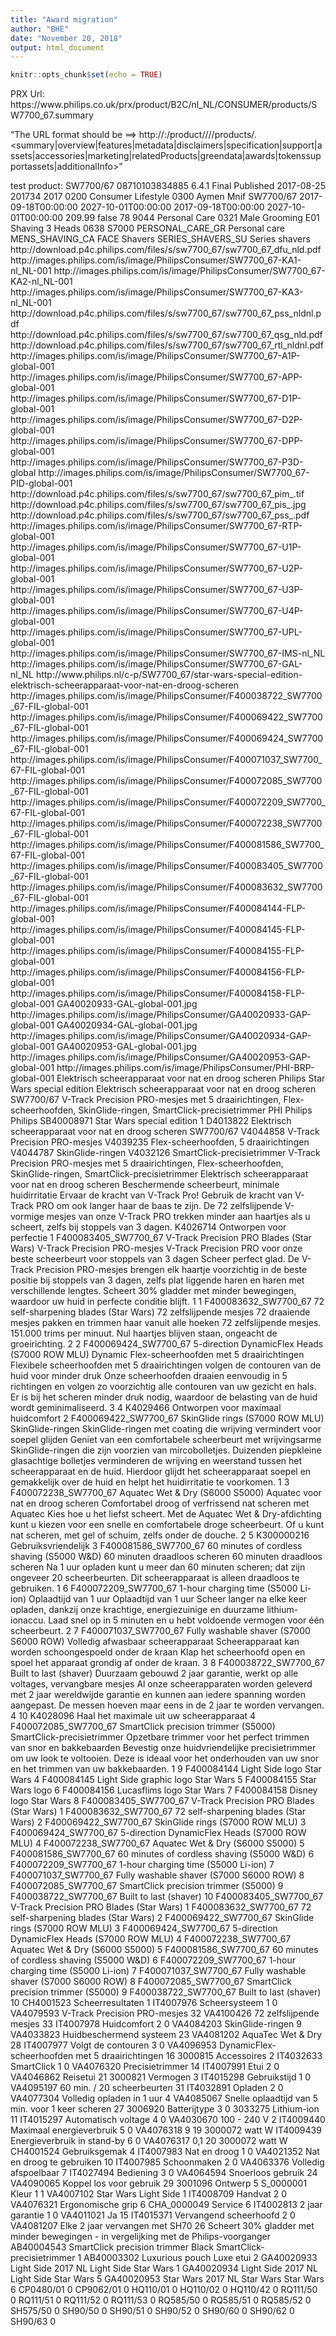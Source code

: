 ```yaml
---
title: "Award migration"
author: "BHE"
date: "November 20, 2018"
output: html_document
---
```


```r
knitr::opts_chunk$set(echo = TRUE)
```

PRX Url: https://www.philips.co.uk/prx/product/B2C/nl_NL/CONSUMER/products/SW7700_67.summary


"The URL format should be ==> http://<SERVER>:<PORT>/product/<SECTOR_CODE>/<LOCALE>/<CATALOG>/products/<CTN>.<summary|overview|features|metadata|disclaimers|specification|support|assets|accessories|marketing|relatedProducts|greendata|awards|tokenssupportassets|additionalInfo>"



test product:
 <Product Country="NL" IsAccessory="false" IsMaster="false" Locale="nl_NL" lastModified="2018-10-20T04:44:09" masterLastModified="2018-06-22T00:25:56">
    <CTN>SW7700/67</CTN>
    <GTIN>08710103834885</GTIN>
    <MarketingVersion>6.4.1</MarketingVersion>
    <MarketingStatus>Final Published</MarketingStatus>
    <CRDate>2017-08-25</CRDate>
    <CRDateYW>201734</CRDateYW>
    <ModelYears>
      <ModelYear>2017</ModelYear>
    </ModelYears>
    <ProductDivision>
      <ProductDivisionCode>0200</ProductDivisionCode>
      <ProductDivisionName>Consumer Lifestyle</ProductDivisionName>
      <FormerPDCode>0300</FormerPDCode>
    </ProductDivision>
    <ProductOwner>Aymen Mnif</ProductOwner>
    <DTN>SW7700/67</DTN>
    <Catalog>
      <StartOfPublication>2017-09-18T00:00:00</StartOfPublication>
      <EndOfPublication>2027-10-01T00:00:00</EndOfPublication>
      <StartOfSales>2017-09-18T00:00:00</StartOfSales>
      <EndOfSales>2027-10-01T00:00:00</EndOfSales>
      <DummyPrice>209.99</DummyPrice>
      <Deleted>false</Deleted>
      <DeleteAfterDate/>
      <ProductRank>78</ProductRank>
    </Catalog>
    <FinancialCategorization>
      <BusinessGroupCode>9044</BusinessGroupCode>
      <BusinessGroupName>Personal Care</BusinessGroupName>
      <BusinessUnitCode>0321</BusinessUnitCode>
      <BusinessUnitName>Male Grooming</BusinessUnitName>
      <MainArticleGroupCode>E01</MainArticleGroupCode>
      <MainArticleGroupName>Shaving 3 Heads</MainArticleGroupName>
      <ArticleGroupCode>0638</ArticleGroupCode>
      <ArticleGroupName>S7000</ArticleGroupName>
    </FinancialCategorization>
    <Categorization type="CONSUMER">
      <GroupCode>PERSONAL_CARE_GR</GroupCode>
      <GroupName>Personal care</GroupName>
      <CategoryCode>MENS_SHAVING_CA</CategoryCode>
      <CategoryName>FACE Shavers</CategoryName>
      <SubcategoryCode>SERIES_SHAVERS_SU</SubcategoryCode>
      <SubcategoryName>Series shavers</SubcategoryName>
    </Categorization>
    <Assets>
      <Asset code="SW7700_67" type="DFU" locale="nl_NL" number="001" description="User manual" extension="pdf" lastModified="2018-03-13">http://download.p4c.philips.com/files/s/sw7700_67/sw7700_67_dfu_nld.pdf</Asset>
      <Asset code="SW7700_67" type="KA1" locale="nl_NL" number="001" description="Key award 1" extension="tif" lastModified="2017-09-01">http://images.philips.com/is/image/PhilipsConsumer/SW7700_67-KA1-nl_NL-001</Asset>
      <Asset code="SW7700_67" type="KA2" locale="nl_NL" number="001" description="Key Award 2 " extension="tif" lastModified="2017-09-01">http://images.philips.com/is/image/PhilipsConsumer/SW7700_67-KA2-nl_NL-001</Asset>
      <Asset code="SW7700_67" type="KA3" locale="nl_NL" number="001" description="Key Award 3" extension="tif" lastModified="2017-09-01">http://images.philips.com/is/image/PhilipsConsumer/SW7700_67-KA3-nl_NL-001</Asset>
      <Asset code="SW7700_67" type="PSS" locale="nl_NL" number="001" description="Leaflet" extension="pdf" lastModified="2017-11-22">http://download.p4c.philips.com/files/s/sw7700_67/sw7700_67_pss_nldnl.pdf</Asset>
      <Asset code="SW7700_67" type="QSG" locale="nl_NL" number="001" description="Quick start guide" extension="pdf" lastModified="2018-01-16">http://download.p4c.philips.com/files/s/sw7700_67/sw7700_67_qsg_nld.pdf</Asset>
      <Asset code="SW7700_67" type="RTL" locale="nl_NL" number="001" description="Retail Trade Leaflet" extension="pdf" lastModified="2018-07-16">http://download.p4c.philips.com/files/s/sw7700_67/sw7700_67_rtl_nldnl.pdf</Asset>
      <Asset code="SW7700_67" type="A1P" locale="global" number="001" description="Alternative product photograph 1 - highres 2196x1795" extension="tif" lastModified="2017-07-27">http://images.philips.com/is/image/PhilipsConsumer/SW7700_67-A1P-global-001</Asset>
      <Asset code="SW7700_67" type="APP" locale="global" number="001" description="Alternative product photograph - highres 2196x1795" extension="tif" lastModified="2017-07-27">http://images.philips.com/is/image/PhilipsConsumer/SW7700_67-APP-global-001</Asset>
      <Asset code="SW7700_67" type="D1P" locale="global" number="001" description="Product detail 1 - highres 2196x1795" extension="tif" lastModified="2017-07-27">http://images.philips.com/is/image/PhilipsConsumer/SW7700_67-D1P-global-001</Asset>
      <Asset code="SW7700_67" type="D2P" locale="global" number="001" description="Product detail 2 - highres 2196x1795" extension="tif" lastModified="2017-07-27">http://images.philips.com/is/image/PhilipsConsumer/SW7700_67-D2P-global-001</Asset>
      <Asset code="SW7700_67" type="DPP" locale="global" number="001" description="Product detail photograph - highres 2196x2196" extension="tif" lastModified="2017-07-27">http://images.philips.com/is/image/PhilipsConsumer/SW7700_67-DPP-global-001</Asset>
      <Asset code="SW7700_67" type="P3D" locale="global" number="001" description="Product 3D" extension="zip" lastModified="2017-09-22">http://images.philips.com/is/image/PhilipsConsumer/SW7700_67-P3D-global</Asset>
      <Asset code="SW7700_67" type="PID" locale="global" number="001" description="Packaging photograph - highres 1447x756" extension="tif" lastModified="2017-07-27">http://images.philips.com/is/image/PhilipsConsumer/SW7700_67-PID-global-001</Asset>
      <Asset code="SW7700_67" type="PIM" locale="global" number="001" description="Packaging photograph - master" extension="tif" lastModified="2017-07-27">http://download.p4c.philips.com/files/s/sw7700_67/sw7700_67_pim_.tif</Asset>
      <Asset code="SW7700_67" type="PIS" locale="global" number="001" description="Packaging photograph - small 90x65" extension="jpg" lastModified="2017-07-27">http://download.p4c.philips.com/files/s/sw7700_67/sw7700_67_pis_.jpg</Asset>
      <Asset code="SW7700_67" type="PSS" locale="global" number="001" description="Leaflet" extension="pdf" lastModified="2018-06-22">http://download.p4c.philips.com/files/s/sw7700_67/sw7700_67_pss_.pdf</Asset>
      <Asset code="SW7700_67" type="RTP" locale="global" number="001" description="Standard product photograph - highres 2196x1795" extension="tif" lastModified="2017-07-28">http://images.philips.com/is/image/PhilipsConsumer/SW7700_67-RTP-global-001</Asset>
      <Asset code="SW7700_67" type="U1P" locale="global" number="001" description="Product In Use 1 - highres 2196x1795" extension="tif" lastModified="2018-04-16">http://images.philips.com/is/image/PhilipsConsumer/SW7700_67-U1P-global-001</Asset>
      <Asset code="SW7700_67" type="U2P" locale="global" number="001" description="Product In Use 2 - highres 2196x1795" extension="tif" lastModified="2018-03-26">http://images.philips.com/is/image/PhilipsConsumer/SW7700_67-U2P-global-001</Asset>
      <Asset code="SW7700_67" type="U3P" locale="global" number="001" description="Product In Use 3 - highres 2196x1795" extension="tif" lastModified="2018-03-19">http://images.philips.com/is/image/PhilipsConsumer/SW7700_67-U3P-global-001</Asset>
      <Asset code="SW7700_67" type="U4P" locale="global" number="001" description="Product In Use 4 - highres 2196x1795" extension="tif" lastModified="2018-04-27">http://images.philips.com/is/image/PhilipsConsumer/SW7700_67-U4P-global-001</Asset>
      <Asset code="SW7700_67" type="UPL" locale="global" number="001" description="Product in use photograph - highres 2196x1795" extension="tif" lastModified="2018-04-04">http://images.philips.com/is/image/PhilipsConsumer/SW7700_67-UPL-global-001</Asset>
      <Asset code="SW7700_67" type="IMS" locale="nl_NL" number="" description="Single product shot" extension="" lastModified="2018-10-20">http://images.philips.com/is/image/PhilipsConsumer/SW7700_67-IMS-nl_NL</Asset>
      <Asset code="SW7700_67" type="GAL" locale="nl_NL" number="" description="Product gallery image set" extension="" lastModified="2018-10-20">http://images.philips.com/is/image/PhilipsConsumer/SW7700_67-GAL-nl_NL</Asset>
      <Asset code="SW7700_67" type="URL" locale="nl_NL" number="" description="Product URL" extension="" lastModified="2018-10-20">http://www.philips.nl/c-p/SW7700_67/star-wars-special-edition-elektrisch-scheerapparaat-voor-nat-en-droog-scheren</Asset>
      <Asset code="F400038722_SW7700_67" type="FIL" locale="global" number="001" description="Feature photograph - highres 2100x1170" extension="tif" lastModified="2017-07-27">http://images.philips.com/is/image/PhilipsConsumer/F400038722_SW7700_67-FIL-global-001</Asset>
      <Asset code="F400069422_SW7700_67" type="FIL" locale="global" number="001" description="Feature photograph - highres 2100x1170" extension="tif" lastModified="2017-07-28">http://images.philips.com/is/image/PhilipsConsumer/F400069422_SW7700_67-FIL-global-001</Asset>
      <Asset code="F400069424_SW7700_67" type="FIL" locale="global" number="001" description="Feature photograph - highres 2100x1170" extension="tif" lastModified="2017-07-28">http://images.philips.com/is/image/PhilipsConsumer/F400069424_SW7700_67-FIL-global-001</Asset>
      <Asset code="F400071037_SW7700_67" type="FIL" locale="global" number="001" description="Feature photograph - highres 2100x1170" extension="tif" lastModified="2017-07-27">http://images.philips.com/is/image/PhilipsConsumer/F400071037_SW7700_67-FIL-global-001</Asset>
      <Asset code="F400072085_SW7700_67" type="FIL" locale="global" number="001" description="Feature photograph - highres 2100x1170" extension="tif" lastModified="2017-07-27">http://images.philips.com/is/image/PhilipsConsumer/F400072085_SW7700_67-FIL-global-001</Asset>
      <Asset code="F400072209_SW7700_67" type="FIL" locale="global" number="001" description="Feature photograph - highres 2100x1170" extension="tif" lastModified="2017-08-03">http://images.philips.com/is/image/PhilipsConsumer/F400072209_SW7700_67-FIL-global-001</Asset>
      <Asset code="F400072238_SW7700_67" type="FIL" locale="global" number="001" description="Feature photograph - highres 2100x1170" extension="tif" lastModified="2017-07-27">http://images.philips.com/is/image/PhilipsConsumer/F400072238_SW7700_67-FIL-global-001</Asset>
      <Asset code="F400081586_SW7700_67" type="FIL" locale="global" number="001" description="Feature photograph - highres 2100x1170" extension="tif" lastModified="2017-07-27">http://images.philips.com/is/image/PhilipsConsumer/F400081586_SW7700_67-FIL-global-001</Asset>
      <Asset code="F400083405_SW7700_67" type="FIL" locale="global" number="001" description="Feature photograph - highres 2100x1170" extension="tif" lastModified="2017-07-27">http://images.philips.com/is/image/PhilipsConsumer/F400083405_SW7700_67-FIL-global-001</Asset>
      <Asset code="F400083632_SW7700_67" type="FIL" locale="global" number="001" description="Feature photograph - highres 2100x1170" extension="tif" lastModified="2017-07-27">http://images.philips.com/is/image/PhilipsConsumer/F400083632_SW7700_67-FIL-global-001</Asset>
      <Asset code="F400084144" type="FLP" locale="global" number="001" description="Feature logo - highres 331x213" extension="tif" lastModified="2017-08-11">http://images.philips.com/is/image/PhilipsConsumer/F400084144-FLP-global-001</Asset>
      <Asset code="F400084145" type="FLP" locale="global" number="001" description="Feature logo - highres 331x213" extension="tif" lastModified="2017-08-11">http://images.philips.com/is/image/PhilipsConsumer/F400084145-FLP-global-001</Asset>
      <Asset code="F400084155" type="FLP" locale="global" number="001" description="Feature logo - highres 331x213" extension="tif" lastModified="2017-08-11">http://images.philips.com/is/image/PhilipsConsumer/F400084155-FLP-global-001</Asset>
      <Asset code="F400084156" type="FLP" locale="global" number="001" description="Feature logo - highres 331x213" extension="tif" lastModified="2017-08-11">http://images.philips.com/is/image/PhilipsConsumer/F400084156-FLP-global-001</Asset>
      <Asset code="F400084158" type="FLP" locale="global" number="001" description="Feature logo - highres 331x213" extension="tif" lastModified="2017-08-11">http://images.philips.com/is/image/PhilipsConsumer/F400084158-FLP-global-001</Asset>
      <Asset code="GA40020933" type="GAL" locale="global" number="001" description="needs to be blocked as code in CCR Global award logo - master" extension="jpg" lastModified="2017-07-18">GA40020933-GAL-global-001.jpg</Asset>
      <Asset code="GA40020933" type="GAP" locale="global" number="001" description="Global award logo - highres 590x590" extension="tif" lastModified="2017-07-18">http://images.philips.com/is/image/PhilipsConsumer/GA40020933-GAP-global-001</Asset>
      <Asset code="GA40020934" type="GAL" locale="global" number="001" description="needs to be blocked as code in CCR Global award logo - master" extension="jpg" lastModified="2017-07-18">GA40020934-GAL-global-001.jpg</Asset>
      <Asset code="GA40020934" type="GAP" locale="global" number="001" description="Global award logo - highres 590x590" extension="tif" lastModified="2017-07-18">http://images.philips.com/is/image/PhilipsConsumer/GA40020934-GAP-global-001</Asset>
      <Asset code="GA40020953" type="GAL" locale="global" number="001" description="needs to be blocked as code in CCR Global award logo - master" extension="jpg" lastModified="2017-07-18">GA40020953-GAL-global-001.jpg</Asset>
      <Asset code="GA40020953" type="GAP" locale="global" number="001" description="Global award logo - highres 590x590" extension="tif" lastModified="2017-07-18">http://images.philips.com/is/image/PhilipsConsumer/GA40020953-GAP-global-001</Asset>
      <Asset code="PHI" type="BRP" locale="global" number="001" description="Brand logo - highres 1476x886" extension="tif" lastModified="2016-02-18">http://images.philips.com/is/image/PhilipsConsumer/PHI-BRP-global-001</Asset>
    </Assets>
    <ProductName>Elektrisch scheerapparaat voor nat en droog scheren</ProductName>
    <FullProductName>Philips Star Wars special edition Elektrisch scheerapparaat voor nat en droog scheren SW7700/67 V-Track Precision PRO-mesjes met 5 draairichtingen, Flex-scheerhoofden, SkinGlide-ringen, SmartClick-precisietrimmer</FullProductName>
    <NamingString>
      <MasterBrand>
        <BrandCode>PHI</BrandCode>
        <BrandName>Philips</BrandName>
      </MasterBrand>
      <BrandString>Philips</BrandString>
      <Family>
        <FamilyCode>SB40008971</FamilyCode>
        <FamilyName>Star Wars special edition</FamilyName>
        <FamilyNameUsed>1</FamilyNameUsed>
      </Family>
      <Descriptor>
        <DescriptorCode>D4013822</DescriptorCode>
        <DescriptorName>Elektrisch scheerapparaat voor nat en droog scheren</DescriptorName>
      </Descriptor>
      <Alphanumeric>SW7700/67</Alphanumeric>
      <VersionElement1>
        <VersionElementCode>V4044858</VersionElementCode>
        <VersionElementName>V-Track Precision PRO-mesjes</VersionElementName>
      </VersionElement1>
      <VersionElement2>
        <VersionElementCode>V4039235</VersionElementCode>
        <VersionElementName>Flex-scheerhoofden, 5 draairichtingen</VersionElementName>
      </VersionElement2>
      <VersionElement3>
        <VersionElementCode>V4044787</VersionElementCode>
        <VersionElementName>SkinGlide-ringen</VersionElementName>
      </VersionElement3>
      <VersionElement4>
        <VersionElementCode>V4032126</VersionElementCode>
        <VersionElementName>SmartClick-precisietrimmer</VersionElementName>
      </VersionElement4>
      <VersionString>V-Track Precision PRO-mesjes met 5 draairichtingen, Flex-scheerhoofden, SkinGlide-ringen, SmartClick-precisietrimmer</VersionString>
      <BrandedFeatureString/>
      <DescriptorBrandedFeatureString>Elektrisch scheerapparaat voor nat en droog scheren</DescriptorBrandedFeatureString>
    </NamingString>
    <WOW>Beschermende scheerbeurt, minimale huidirritatie</WOW>
    <SubWOW>Ervaar de kracht van V-Track Pro!</SubWOW>
    <MarketingTextHeader>Gebruik de kracht van V-Track PRO om ook langer haar de baas te zijn. De 72 zelfslijpende V-vormige mesjes van onze V-Track PRO trekken minder aan haartjes als u scheert, zelfs bij stoppels van 3 dagen.</MarketingTextHeader>
    <KeyBenefitArea>
      <KeyBenefitAreaCode>K4026714</KeyBenefitAreaCode>
      <KeyBenefitAreaName>Ontworpen voor perfectie</KeyBenefitAreaName>
      <KeyBenefitAreaRank>1</KeyBenefitAreaRank>
      <Feature>
        <FeatureCode>F400083405_SW7700_67</FeatureCode>
        <FeatureReferenceName>V-Track Precision PRO Blades (Star Wars)</FeatureReferenceName>
        <FeatureName>V-Track Precision PRO-mesjes</FeatureName>
        <FeatureLongDescription>V-Track Precision PRO voor onze beste scheerbeurt voor stoppels van 3 dagen</FeatureLongDescription>
        <FeatureGlossary>Scheer perfect glad. De V-Track Precision PRO-mesjes brengen elk haartje voorzichtig in de beste positie bij stoppels van 3 dagen, zelfs plat liggende haren en haren met verschillende lengtes. Scheert 30% gladder met minder bewegingen, waardoor uw huid in perfecte conditie blijft.</FeatureGlossary>
        <FeatureRank>1</FeatureRank>
        <FeatureTopRank>1</FeatureTopRank>
      </Feature>
      <Feature>
        <FeatureCode>F400083632_SW7700_67</FeatureCode>
        <FeatureReferenceName>72 self-sharpening blades (Star Wars)</FeatureReferenceName>
        <FeatureName>72 zelfslijpende mesjes</FeatureName>
        <FeatureLongDescription>72 draaiende mesjes pakken en trimmen haar vanuit alle hoeken</FeatureLongDescription>
        <FeatureGlossary>72 zelfslijpende mesjes. 151.000 trims per minuut. Nul haartjes blijven staan, ongeacht de groeirichting.</FeatureGlossary>
        <FeatureRank>2</FeatureRank>
        <FeatureTopRank>2</FeatureTopRank>
      </Feature>
      <Feature>
        <FeatureCode>F400069424_SW7700_67</FeatureCode>
        <FeatureReferenceName>5-direction DynamicFlex Heads (S7000 ROW MLU)</FeatureReferenceName>
        <FeatureName>Dynamic Flex-scheerhoofden met 5 draairichtingen</FeatureName>
        <FeatureLongDescription>Flexibele scheerhoofden met 5 draairichtingen volgen de contouren van de huid voor minder druk</FeatureLongDescription>
        <FeatureGlossary>Onze scheerhoofden draaien eenvoudig in 5 richtingen en volgen zo voorzichtig alle contouren van uw gezicht en hals. Er is bij het scheren minder druk nodig, waardoor de belasting van de huid wordt geminimaliseerd.</FeatureGlossary>
        <FeatureRank>3</FeatureRank>
        <FeatureTopRank>4</FeatureTopRank>
      </Feature>
    </KeyBenefitArea>
    <KeyBenefitArea>
      <KeyBenefitAreaCode>K4029466</KeyBenefitAreaCode>
      <KeyBenefitAreaName>Ontworpen voor maximaal huidcomfort</KeyBenefitAreaName>
      <KeyBenefitAreaRank>2</KeyBenefitAreaRank>
      <Feature>
        <FeatureCode>F400069422_SW7700_67</FeatureCode>
        <FeatureReferenceName>SkinGlide rings (S7000 ROW MLU)</FeatureReferenceName>
        <FeatureName>SkinGlide-ringen</FeatureName>
        <FeatureLongDescription>SkinGlide-ringen met coating die wrijving vermindert voor soepel glijden</FeatureLongDescription>
        <FeatureGlossary>Geniet van een comfortabele scheerbeurt met wrijvingsarme SkinGlide-ringen die zijn voorzien van mircobolletjes. Duizenden piepkleine glasachtige bolletjes verminderen de wrijving en weerstand tussen het scheerapparaat en de huid. Hierdoor glijdt het scheerapparaat soepel en gemakkelijk over de huid en helpt het huidirritatie te voorkomen.</FeatureGlossary>
        <FeatureRank>1</FeatureRank>
        <FeatureTopRank>3</FeatureTopRank>
      </Feature>
      <Feature>
        <FeatureCode>F400072238_SW7700_67</FeatureCode>
        <FeatureReferenceName>Aquatec Wet &amp; Dry (S6000 S5000)</FeatureReferenceName>
        <FeatureName>Aquatec voor nat en droog scheren</FeatureName>
        <FeatureLongDescription>Comfortabel droog of verfrissend nat scheren met Aquatec</FeatureLongDescription>
        <FeatureGlossary>Kies hoe u het liefst scheert. Met de Aquatec Wet &amp; Dry-afdichting kunt u kiezen voor een snelle en comfortabele droge scheerbeurt. Of u kunt nat scheren, met gel of schuim, zelfs onder de douche.</FeatureGlossary>
        <FeatureRank>2</FeatureRank>
        <FeatureTopRank>5</FeatureTopRank>
      </Feature>
    </KeyBenefitArea>
    <KeyBenefitArea>
      <KeyBenefitAreaCode>K300000216</KeyBenefitAreaCode>
      <KeyBenefitAreaName>Gebruiksvriendelijk</KeyBenefitAreaName>
      <KeyBenefitAreaRank>3</KeyBenefitAreaRank>
      <Feature>
        <FeatureCode>F400081586_SW7700_67</FeatureCode>
        <FeatureReferenceName>60 minutes of cordless shaving (S5000 W&amp;D)</FeatureReferenceName>
        <FeatureName>60 minuten draadloos scheren</FeatureName>
        <FeatureLongDescription>60 minuten draadloos scheren</FeatureLongDescription>
        <FeatureGlossary>Na 1 uur opladen kunt u meer dan 60 minuten scheren; dat zijn ongeveer 20 scheerbeurten. Dit scheerapparaat is alleen draadloos te gebruiken.</FeatureGlossary>
        <FeatureRank>1</FeatureRank>
        <FeatureTopRank>6</FeatureTopRank>
      </Feature>
      <Feature>
        <FeatureCode>F400072209_SW7700_67</FeatureCode>
        <FeatureReferenceName>1-hour charging time (S5000 Li-ion)</FeatureReferenceName>
        <FeatureName>Oplaadtijd van 1 uur</FeatureName>
        <FeatureLongDescription>Oplaadtijd van 1 uur</FeatureLongDescription>
        <FeatureGlossary>Scheer langer na elke keer opladen, dankzij onze krachtige, energiezuinige en duurzame lithium-ionaccu. Laad snel op in 5 minuten en u hebt voldoende vermogen voor één scheerbeurt.</FeatureGlossary>
        <FeatureRank>2</FeatureRank>
        <FeatureTopRank>7</FeatureTopRank>
      </Feature>
      <Feature>
        <FeatureCode>F400071037_SW7700_67</FeatureCode>
        <FeatureReferenceName>Fully washable shaver (S7000 S6000 ROW)</FeatureReferenceName>
        <FeatureName>Volledig afwasbaar scheerapparaat</FeatureName>
        <FeatureLongDescription>Scheerapparaat kan worden schoongespoeld onder de kraan</FeatureLongDescription>
        <FeatureGlossary>Klap het scheerhoofd open en spoel het apparaat grondig af onder de kraan.</FeatureGlossary>
        <FeatureRank>3</FeatureRank>
        <FeatureTopRank>8</FeatureTopRank>
      </Feature>
      <Feature>
        <FeatureCode>F400038722_SW7700_67</FeatureCode>
        <FeatureReferenceName>Built to last (shaver)</FeatureReferenceName>
        <FeatureName>Duurzaam gebouwd</FeatureName>
        <FeatureLongDescription>2 jaar garantie, werkt op alle voltages, vervangbare mesjes</FeatureLongDescription>
        <FeatureGlossary>Al onze scheerapparaten worden geleverd met 2 jaar wereldwijde garantie en kunnen aan iedere spanning worden aangepast. De messen hoeven maar eens in de 2 jaar te worden vervangen.</FeatureGlossary>
        <FeatureRank>4</FeatureRank>
        <FeatureTopRank>10</FeatureTopRank>
      </Feature>
    </KeyBenefitArea>
    <KeyBenefitArea>
      <KeyBenefitAreaCode>K4028096</KeyBenefitAreaCode>
      <KeyBenefitAreaName>Haal het maximale uit uw scheerapparaat</KeyBenefitAreaName>
      <KeyBenefitAreaRank>4</KeyBenefitAreaRank>
      <Feature>
        <FeatureCode>F400072085_SW7700_67</FeatureCode>
        <FeatureReferenceName>SmartClick precision trimmer (S5000)</FeatureReferenceName>
        <FeatureName>SmartClick-precisietrimmer</FeatureName>
        <FeatureLongDescription>Opzetbare trimmer voor het perfect trimmen van snor en bakkebaarden</FeatureLongDescription>
        <FeatureGlossary>Bevestig onze huidvriendelijke precisietrimmer om uw look te voltooien. Deze is ideaal voor het onderhouden van uw snor en het trimmen van uw bakkebaarden.</FeatureGlossary>
        <FeatureRank>1</FeatureRank>
        <FeatureTopRank>9</FeatureTopRank>
      </Feature>
    </KeyBenefitArea>
    <FeatureLogo>
      <FeatureCode>F400084144</FeatureCode>
      <FeatureReferenceName>Light Side logo Star Wars</FeatureReferenceName>
      <FeatureLogoRank>4</FeatureLogoRank>
    </FeatureLogo>
    <FeatureLogo>
      <FeatureCode>F400084145</FeatureCode>
      <FeatureReferenceName>Light Side graphic logo Star Wars</FeatureReferenceName>
      <FeatureLogoRank>5</FeatureLogoRank>
    </FeatureLogo>
    <FeatureLogo>
      <FeatureCode>F400084155</FeatureCode>
      <FeatureReferenceName>Star Wars logo</FeatureReferenceName>
      <FeatureLogoRank>6</FeatureLogoRank>
    </FeatureLogo>
    <FeatureLogo>
      <FeatureCode>F400084156</FeatureCode>
      <FeatureReferenceName>Lucasflims logo Star Wars</FeatureReferenceName>
      <FeatureLogoRank>7</FeatureLogoRank>
    </FeatureLogo>
    <FeatureLogo>
      <FeatureCode>F400084158</FeatureCode>
      <FeatureReferenceName>Disney logo Star Wars</FeatureReferenceName>
      <FeatureLogoRank>8</FeatureLogoRank>
    </FeatureLogo>
    <FeatureImage>
      <FeatureCode>F400083405_SW7700_67</FeatureCode>
      <FeatureReferenceName>V-Track Precision PRO Blades (Star Wars)</FeatureReferenceName>
      <FeatureImageRank>1</FeatureImageRank>
    </FeatureImage>
    <FeatureImage>
      <FeatureCode>F400083632_SW7700_67</FeatureCode>
      <FeatureReferenceName>72 self-sharpening blades (Star Wars)</FeatureReferenceName>
      <FeatureImageRank>2</FeatureImageRank>
    </FeatureImage>
    <FeatureImage>
      <FeatureCode>F400069422_SW7700_67</FeatureCode>
      <FeatureReferenceName>SkinGlide rings (S7000 ROW MLU)</FeatureReferenceName>
      <FeatureImageRank>3</FeatureImageRank>
    </FeatureImage>
    <FeatureImage>
      <FeatureCode>F400069424_SW7700_67</FeatureCode>
      <FeatureReferenceName>5-direction DynamicFlex Heads (S7000 ROW MLU)</FeatureReferenceName>
      <FeatureImageRank>4</FeatureImageRank>
    </FeatureImage>
    <FeatureImage>
      <FeatureCode>F400072238_SW7700_67</FeatureCode>
      <FeatureReferenceName>Aquatec Wet &amp; Dry (S6000 S5000)</FeatureReferenceName>
      <FeatureImageRank>5</FeatureImageRank>
    </FeatureImage>
    <FeatureImage>
      <FeatureCode>F400081586_SW7700_67</FeatureCode>
      <FeatureReferenceName>60 minutes of cordless shaving (S5000 W&amp;D)</FeatureReferenceName>
      <FeatureImageRank>6</FeatureImageRank>
    </FeatureImage>
    <FeatureImage>
      <FeatureCode>F400072209_SW7700_67</FeatureCode>
      <FeatureReferenceName>1-hour charging time (S5000 Li-ion)</FeatureReferenceName>
      <FeatureImageRank>7</FeatureImageRank>
    </FeatureImage>
    <FeatureImage>
      <FeatureCode>F400071037_SW7700_67</FeatureCode>
      <FeatureReferenceName>Fully washable shaver (S7000 S6000 ROW)</FeatureReferenceName>
      <FeatureImageRank>8</FeatureImageRank>
    </FeatureImage>
    <FeatureImage>
      <FeatureCode>F400072085_SW7700_67</FeatureCode>
      <FeatureReferenceName>SmartClick precision trimmer (S5000)</FeatureReferenceName>
      <FeatureImageRank>9</FeatureImageRank>
    </FeatureImage>
    <FeatureImage>
      <FeatureCode>F400038722_SW7700_67</FeatureCode>
      <FeatureReferenceName>Built to last (shaver)</FeatureReferenceName>
      <FeatureImageRank>10</FeatureImageRank>
    </FeatureImage>
    <FeatureHighlight>
      <FeatureCode>F400083405_SW7700_67</FeatureCode>
      <FeatureReferenceName>V-Track Precision PRO Blades (Star Wars)</FeatureReferenceName>
      <FeatureHighlightRank>1</FeatureHighlightRank>
    </FeatureHighlight>
    <FeatureHighlight>
      <FeatureCode>F400083632_SW7700_67</FeatureCode>
      <FeatureReferenceName>72 self-sharpening blades (Star Wars)</FeatureReferenceName>
      <FeatureHighlightRank>2</FeatureHighlightRank>
    </FeatureHighlight>
    <FeatureHighlight>
      <FeatureCode>F400069422_SW7700_67</FeatureCode>
      <FeatureReferenceName>SkinGlide rings (S7000 ROW MLU)</FeatureReferenceName>
      <FeatureHighlightRank>3</FeatureHighlightRank>
    </FeatureHighlight>
    <FeatureHighlight>
      <FeatureCode>F400069424_SW7700_67</FeatureCode>
      <FeatureReferenceName>5-direction DynamicFlex Heads (S7000 ROW MLU)</FeatureReferenceName>
      <FeatureHighlightRank>4</FeatureHighlightRank>
    </FeatureHighlight>
    <FeatureHighlight>
      <FeatureCode>F400072238_SW7700_67</FeatureCode>
      <FeatureReferenceName>Aquatec Wet &amp; Dry (S6000 S5000)</FeatureReferenceName>
      <FeatureHighlightRank>5</FeatureHighlightRank>
    </FeatureHighlight>
    <FeatureHighlight>
      <FeatureCode>F400081586_SW7700_67</FeatureCode>
      <FeatureReferenceName>60 minutes of cordless shaving (S5000 W&amp;D)</FeatureReferenceName>
      <FeatureHighlightRank>6</FeatureHighlightRank>
    </FeatureHighlight>
    <FeatureHighlight>
      <FeatureCode>F400072209_SW7700_67</FeatureCode>
      <FeatureReferenceName>1-hour charging time (S5000 Li-ion)</FeatureReferenceName>
      <FeatureHighlightRank>7</FeatureHighlightRank>
    </FeatureHighlight>
    <FeatureHighlight>
      <FeatureCode>F400071037_SW7700_67</FeatureCode>
      <FeatureReferenceName>Fully washable shaver (S7000 S6000 ROW)</FeatureReferenceName>
      <FeatureHighlightRank>8</FeatureHighlightRank>
    </FeatureHighlight>
    <FeatureHighlight>
      <FeatureCode>F400072085_SW7700_67</FeatureCode>
      <FeatureReferenceName>SmartClick precision trimmer (S5000)</FeatureReferenceName>
      <FeatureHighlightRank>9</FeatureHighlightRank>
    </FeatureHighlight>
    <FeatureHighlight>
      <FeatureCode>F400038722_SW7700_67</FeatureCode>
      <FeatureReferenceName>Built to last (shaver)</FeatureReferenceName>
      <FeatureHighlightRank>10</FeatureHighlightRank>
    </FeatureHighlight>
    <CSChapter>
      <CSChapterCode>CH4001523</CSChapterCode>
      <CSChapterName>Scheerresultaten</CSChapterName>
      <CSChapterRank>1</CSChapterRank>
      <CSItem>
        <CSItemCode>IT4007976</CSItemCode>
        <CSItemName>Scheersysteem</CSItemName>
        <CSItemRank>1</CSItemRank>
        <CSItemIsFreeFormat>0</CSItemIsFreeFormat>
        <CSValue>
          <CSValueCode>VA4079593</CSValueCode>
          <CSValueName>V-Track Precision PRO-mesjes</CSValueName>
          <CSValueRank>32</CSValueRank>
        </CSValue>
        <CSValue>
          <CSValueCode>VA4100426</CSValueCode>
          <CSValueName>72 zelfslijpende mesjes</CSValueName>
          <CSValueRank>33</CSValueRank>
        </CSValue>
      </CSItem>
      <CSItem>
        <CSItemCode>IT4007978</CSItemCode>
        <CSItemName>Huidcomfort</CSItemName>
        <CSItemRank>2</CSItemRank>
        <CSItemIsFreeFormat>0</CSItemIsFreeFormat>
        <CSValue>
          <CSValueCode>VA4084203</CSValueCode>
          <CSValueName>SkinGlide-ringen</CSValueName>
          <CSValueRank>9</CSValueRank>
        </CSValue>
        <CSValue>
          <CSValueCode>VA4033823</CSValueCode>
          <CSValueName>Huidbeschermend systeem</CSValueName>
          <CSValueRank>23</CSValueRank>
        </CSValue>
        <CSValue>
          <CSValueCode>VA4081202</CSValueCode>
          <CSValueName>AquaTec Wet &amp; Dry</CSValueName>
          <CSValueRank>28</CSValueRank>
        </CSValue>
      </CSItem>
      <CSItem>
        <CSItemCode>IT4007977</CSItemCode>
        <CSItemName>Volgt de contouren</CSItemName>
        <CSItemRank>3</CSItemRank>
        <CSItemIsFreeFormat>0</CSItemIsFreeFormat>
        <CSValue>
          <CSValueCode>VA4096953</CSValueCode>
          <CSValueName>DynamicFlex-scheerhoofden met 5 draairichtingen</CSValueName>
          <CSValueRank>16</CSValueRank>
        </CSValue>
      </CSItem>
    </CSChapter>
    <CSChapter>
      <CSChapterCode>3000815</CSChapterCode>
      <CSChapterName>Accessoires</CSChapterName>
      <CSChapterRank>2</CSChapterRank>
      <CSItem>
        <CSItemCode>IT4032633</CSItemCode>
        <CSItemName>SmartClick</CSItemName>
        <CSItemRank>1</CSItemRank>
        <CSItemIsFreeFormat>0</CSItemIsFreeFormat>
        <CSValue>
          <CSValueCode>VA4076320</CSValueCode>
          <CSValueName>Precisietrimmer</CSValueName>
          <CSValueRank>14</CSValueRank>
        </CSValue>
      </CSItem>
      <CSItem>
        <CSItemCode>IT4007991</CSItemCode>
        <CSItemName>Etui</CSItemName>
        <CSItemRank>2</CSItemRank>
        <CSItemIsFreeFormat>0</CSItemIsFreeFormat>
        <CSValue>
          <CSValueCode>VA4046862</CSValueCode>
          <CSValueName>Reisetui</CSValueName>
          <CSValueRank>21</CSValueRank>
        </CSValue>
      </CSItem>
    </CSChapter>
    <CSChapter>
      <CSChapterCode>3000821</CSChapterCode>
      <CSChapterName>Vermogen</CSChapterName>
      <CSChapterRank>3</CSChapterRank>
      <CSItem>
        <CSItemCode>IT4015298</CSItemCode>
        <CSItemName>Gebruikstijd</CSItemName>
        <CSItemRank>1</CSItemRank>
        <CSItemIsFreeFormat>0</CSItemIsFreeFormat>
        <CSValue>
          <CSValueCode>VA4095197</CSValueCode>
          <CSValueName>60 min. / 20 scheerbeurten</CSValueName>
          <CSValueRank>31</CSValueRank>
        </CSValue>
      </CSItem>
      <CSItem>
        <CSItemCode>IT4032891</CSItemCode>
        <CSItemName>Opladen</CSItemName>
        <CSItemRank>2</CSItemRank>
        <CSItemIsFreeFormat>0</CSItemIsFreeFormat>
        <CSValue>
          <CSValueCode>VA4077304</CSValueCode>
          <CSValueName>Volledig opladen in 1 uur</CSValueName>
          <CSValueRank>4</CSValueRank>
        </CSValue>
        <CSValue>
          <CSValueCode>VA4085067</CSValueCode>
          <CSValueName>Snelle oplaadtijd van 5 min. voor 1 keer scheren</CSValueName>
          <CSValueRank>27</CSValueRank>
        </CSValue>
      </CSItem>
      <CSItem>
        <CSItemCode>3006920</CSItemCode>
        <CSItemName>Batterijtype</CSItemName>
        <CSItemRank>3</CSItemRank>
        <CSItemIsFreeFormat>0</CSItemIsFreeFormat>
        <CSValue>
          <CSValueCode>3033275</CSValueCode>
          <CSValueName>Lithium-ion</CSValueName>
          <CSValueRank>11</CSValueRank>
        </CSValue>
      </CSItem>
      <CSItem>
        <CSItemCode>IT4015297</CSItemCode>
        <CSItemName>Automatisch voltage</CSItemName>
        <CSItemRank>4</CSItemRank>
        <CSItemIsFreeFormat>0</CSItemIsFreeFormat>
        <CSValue>
          <CSValueCode>VA4030670</CSValueCode>
          <CSValueName>100 - 240 V</CSValueName>
          <CSValueRank>2</CSValueRank>
        </CSValue>
      </CSItem>
      <CSItem>
        <CSItemCode>IT4009440</CSItemCode>
        <CSItemName>Maximaal energieverbruik</CSItemName>
        <CSItemRank>5</CSItemRank>
        <CSItemIsFreeFormat>0</CSItemIsFreeFormat>
        <CSValue>
          <CSValueCode>VA4076318</CSValueCode>
          <CSValueName>9</CSValueName>
          <CSValueRank>19</CSValueRank>
        </CSValue>
        <UnitOfMeasure>
          <UnitOfMeasureCode>3000072</UnitOfMeasureCode>
          <UnitOfMeasureName>watt</UnitOfMeasureName>
          <UnitOfMeasureSymbol>W</UnitOfMeasureSymbol>
        </UnitOfMeasure>
      </CSItem>
      <CSItem>
        <CSItemCode>IT4009439</CSItemCode>
        <CSItemName>Energieverbruik in stand-by</CSItemName>
        <CSItemRank>6</CSItemRank>
        <CSItemIsFreeFormat>0</CSItemIsFreeFormat>
        <CSValue>
          <CSValueCode>VA4076317</CSValueCode>
          <CSValueName>0,1</CSValueName>
          <CSValueRank>20</CSValueRank>
        </CSValue>
        <UnitOfMeasure>
          <UnitOfMeasureCode>3000072</UnitOfMeasureCode>
          <UnitOfMeasureName>watt</UnitOfMeasureName>
          <UnitOfMeasureSymbol>W</UnitOfMeasureSymbol>
        </UnitOfMeasure>
      </CSItem>
    </CSChapter>
    <CSChapter>
      <CSChapterCode>CH4001524</CSChapterCode>
      <CSChapterName>Gebruiksgemak</CSChapterName>
      <CSChapterRank>4</CSChapterRank>
      <CSItem>
        <CSItemCode>IT4007983</CSItemCode>
        <CSItemName>Nat en droog</CSItemName>
        <CSItemRank>1</CSItemRank>
        <CSItemIsFreeFormat>0</CSItemIsFreeFormat>
        <CSValue>
          <CSValueCode>VA4021352</CSValueCode>
          <CSValueName>Nat en droog te gebruiken</CSValueName>
          <CSValueRank>10</CSValueRank>
        </CSValue>
      </CSItem>
      <CSItem>
        <CSItemCode>IT4007985</CSItemCode>
        <CSItemName>Schoonmaken</CSItemName>
        <CSItemRank>2</CSItemRank>
        <CSItemIsFreeFormat>0</CSItemIsFreeFormat>
        <CSValue>
          <CSValueCode>VA4063376</CSValueCode>
          <CSValueName>Volledig afspoelbaar</CSValueName>
          <CSValueRank>7</CSValueRank>
        </CSValue>
      </CSItem>
      <CSItem>
        <CSItemCode>IT4027494</CSItemCode>
        <CSItemName>Bediening</CSItemName>
        <CSItemRank>3</CSItemRank>
        <CSItemIsFreeFormat>0</CSItemIsFreeFormat>
        <CSValue>
          <CSValueCode>VA4064594</CSValueCode>
          <CSValueName>Snoerloos gebruik</CSValueName>
          <CSValueRank>24</CSValueRank>
        </CSValue>
        <CSValue>
          <CSValueCode>VA4090065</CSValueCode>
          <CSValueName>Koppel los voor gebruik</CSValueName>
          <CSValueRank>29</CSValueRank>
        </CSValue>
      </CSItem>
    </CSChapter>
    <CSChapter>
      <CSChapterCode>3001096</CSChapterCode>
      <CSChapterName>Ontwerp</CSChapterName>
      <CSChapterRank>5</CSChapterRank>
      <CSItem>
        <CSItemCode>S_0000001</CSItemCode>
        <CSItemName>Kleur</CSItemName>
        <CSItemRank>1</CSItemRank>
        <CSItemIsFreeFormat>1</CSItemIsFreeFormat>
        <CSValue>
          <CSValueCode>VA4007102</CSValueCode>
          <CSValueName>Star Wars Light Side</CSValueName>
          <CSValueRank>1</CSValueRank>
        </CSValue>
      </CSItem>
      <CSItem>
        <CSItemCode>IT4008709</CSItemCode>
        <CSItemName>Handvat</CSItemName>
        <CSItemRank>2</CSItemRank>
        <CSItemIsFreeFormat>0</CSItemIsFreeFormat>
        <CSValue>
          <CSValueCode>VA4076321</CSValueCode>
          <CSValueName>Ergonomische grip</CSValueName>
          <CSValueRank>6</CSValueRank>
        </CSValue>
      </CSItem>
    </CSChapter>
    <CSChapter>
      <CSChapterCode>CHA_0000049</CSChapterCode>
      <CSChapterName>Service</CSChapterName>
      <CSChapterRank>6</CSChapterRank>
      <CSItem>
        <CSItemCode>IT4002813</CSItemCode>
        <CSItemName>2 jaar garantie</CSItemName>
        <CSItemRank>1</CSItemRank>
        <CSItemIsFreeFormat>0</CSItemIsFreeFormat>
        <CSValue>
          <CSValueCode>VA4011021</CSValueCode>
          <CSValueName>Ja</CSValueName>
          <CSValueRank>15</CSValueRank>
        </CSValue>
      </CSItem>
      <CSItem>
        <CSItemCode>IT4015371</CSItemCode>
        <CSItemName>Vervangend scheerhoofd</CSItemName>
        <CSItemRank>2</CSItemRank>
        <CSItemIsFreeFormat>0</CSItemIsFreeFormat>
        <CSValue>
          <CSValueCode>VA4081207</CSValueCode>
          <CSValueName>Elke 2 jaar vervangen met SH70</CSValueName>
          <CSValueRank>26</CSValueRank>
        </CSValue>
      </CSItem>
    </CSChapter>
    <Filters>
      <Purpose type="Comparison">
        <Features>
          <Feature code="F400083405_SW7700_67" referenceName="V-Track Precision PRO Blades (Star Wars)" rank="1"/>
          <Feature code="F400083632_SW7700_67" referenceName="72 self-sharpening blades (Star Wars)" rank="2"/>
          <Feature code="F400069422_SW7700_67" referenceName="SkinGlide rings (S7000 ROW MLU)" rank="3"/>
          <Feature code="F400069424_SW7700_67" referenceName="5-direction DynamicFlex Heads (S7000 ROW MLU)" rank="4"/>
          <Feature code="F400072238_SW7700_67" referenceName="Aquatec Wet &amp; Dry (S6000 S5000)" rank="5"/>
          <Feature code="F400081586_SW7700_67" referenceName="60 minutes of cordless shaving (S5000 W&amp;D)" rank="6"/>
          <Feature code="F400072209_SW7700_67" referenceName="1-hour charging time (S5000 Li-ion)" rank="7"/>
          <Feature code="F400071037_SW7700_67" referenceName="Fully washable shaver (S7000 S6000 ROW)" rank="8"/>
          <Feature code="F400072085_SW7700_67" referenceName="SmartClick precision trimmer (S5000)" rank="9"/>
          <Feature code="F400038722_SW7700_67" referenceName="Built to last (shaver)" rank="10"/>
        </Features>
        <CSItems>
          <CSItem code="IT4007976" referenceName="Scheerresultaten - Scheersysteem" rank="1"/>
          <CSItem code="IT4032633" referenceName="Accessoires - SmartClick" rank="1"/>
          <CSItem code="IT4015298" referenceName="Vermogen - Gebruikstijd" rank="1"/>
          <CSItem code="IT4007983" referenceName="Gebruiksgemak - Nat en droog" rank="1"/>
          <CSItem code="S_0000001" referenceName="Ontwerp - Kleur" rank="1"/>
          <CSItem code="IT4002813" referenceName="Service - 2 jaar garantie" rank="1"/>
          <CSItem code="IT4007978" referenceName="Scheerresultaten - Huidcomfort" rank="2"/>
          <CSItem code="IT4007991" referenceName="Accessoires - Etui" rank="2"/>
          <CSItem code="IT4032891" referenceName="Vermogen - Opladen" rank="2"/>
          <CSItem code="IT4007985" referenceName="Gebruiksgemak - Schoonmaken" rank="2"/>
          <CSItem code="IT4008709" referenceName="Ontwerp - Handvat" rank="2"/>
          <CSItem code="IT4015371" referenceName="Service - Vervangend scheerhoofd" rank="2"/>
          <CSItem code="IT4007977" referenceName="Scheerresultaten - Volgt de contouren" rank="3"/>
          <CSItem code="3006920" referenceName="Vermogen - Batterijtype" rank="3"/>
          <CSItem code="IT4027494" referenceName="Gebruiksgemak - Bediening" rank="3"/>
          <CSItem code="IT4015297" referenceName="Vermogen - Automatisch voltage" rank="4"/>
          <CSItem code="IT4009440" referenceName="Vermogen - Maximaal energieverbruik" rank="5"/>
          <CSItem code="IT4009439" referenceName="Vermogen - Energieverbruik in stand-by" rank="6"/>
        </CSItems>
      </Purpose>
      <Purpose type="Detail">
        <Features>
          <Feature code="F400083405_SW7700_67" referenceName="V-Track Precision PRO Blades (Star Wars)" rank="1"/>
          <Feature code="F400083632_SW7700_67" referenceName="72 self-sharpening blades (Star Wars)" rank="2"/>
          <Feature code="F400069422_SW7700_67" referenceName="SkinGlide rings (S7000 ROW MLU)" rank="3"/>
          <Feature code="F400069424_SW7700_67" referenceName="5-direction DynamicFlex Heads (S7000 ROW MLU)" rank="4"/>
          <Feature code="F400072238_SW7700_67" referenceName="Aquatec Wet &amp; Dry (S6000 S5000)" rank="5"/>
          <Feature code="F400081586_SW7700_67" referenceName="60 minutes of cordless shaving (S5000 W&amp;D)" rank="6"/>
          <Feature code="F400072209_SW7700_67" referenceName="1-hour charging time (S5000 Li-ion)" rank="7"/>
          <Feature code="F400071037_SW7700_67" referenceName="Fully washable shaver (S7000 S6000 ROW)" rank="8"/>
          <Feature code="F400072085_SW7700_67" referenceName="SmartClick precision trimmer (S5000)" rank="9"/>
          <Feature code="F400038722_SW7700_67" referenceName="Built to last (shaver)" rank="10"/>
        </Features>
        <CSItems>
          <CSItem code="IT4007976" referenceName="Scheerresultaten - Scheersysteem" rank="1"/>
          <CSItem code="IT4032633" referenceName="Accessoires - SmartClick" rank="1"/>
          <CSItem code="IT4015298" referenceName="Vermogen - Gebruikstijd" rank="1"/>
          <CSItem code="IT4007983" referenceName="Gebruiksgemak - Nat en droog" rank="1"/>
          <CSItem code="S_0000001" referenceName="Ontwerp - Kleur" rank="1"/>
          <CSItem code="IT4002813" referenceName="Service - 2 jaar garantie" rank="1"/>
          <CSItem code="IT4007978" referenceName="Scheerresultaten - Huidcomfort" rank="2"/>
          <CSItem code="IT4007991" referenceName="Accessoires - Etui" rank="2"/>
          <CSItem code="IT4032891" referenceName="Vermogen - Opladen" rank="2"/>
          <CSItem code="IT4007985" referenceName="Gebruiksgemak - Schoonmaken" rank="2"/>
          <CSItem code="IT4008709" referenceName="Ontwerp - Handvat" rank="2"/>
          <CSItem code="IT4015371" referenceName="Service - Vervangend scheerhoofd" rank="2"/>
          <CSItem code="IT4007977" referenceName="Scheerresultaten - Volgt de contouren" rank="3"/>
          <CSItem code="3006920" referenceName="Vermogen - Batterijtype" rank="3"/>
          <CSItem code="IT4027494" referenceName="Gebruiksgemak - Bediening" rank="3"/>
          <CSItem code="IT4015297" referenceName="Vermogen - Automatisch voltage" rank="4"/>
          <CSItem code="IT4009440" referenceName="Vermogen - Maximaal energieverbruik" rank="5"/>
          <CSItem code="IT4009439" referenceName="Vermogen - Energieverbruik in stand-by" rank="6"/>
        </CSItems>
      </Purpose>
    </Filters>
    <FeatureCompareGroups/>
    <Disclaimers>
      <Disclaimer code="DIS40011875" rank="1" referenceName="Cut 30% closer in less strokes  (Vtrack Pro)">
        <DisclaimerText>Scheert 30% gladder met minder bewegingen - in vergelijking met de Philips-voorganger</DisclaimerText>
        <DisclaimElements/>
      </Disclaimer>
    </Disclaimers>
    <AccessoryByPacked>
      <AccessoryByPackedCode>AB40004543</AccessoryByPackedCode>
      <AccessoryByPackedReference>SmartClick precision trimmer Black</AccessoryByPackedReference>
      <AccessoryByPackedName>SmartClick-precisietrimmer</AccessoryByPackedName>
      <AccessoryByPackedRank>1</AccessoryByPackedRank>
    </AccessoryByPacked>
    <AccessoryByPacked>
      <AccessoryByPackedCode>AB40003302</AccessoryByPackedCode>
      <AccessoryByPackedReference>Luxurious pouch</AccessoryByPackedReference>
      <AccessoryByPackedName>Luxe etui</AccessoryByPackedName>
      <AccessoryByPackedRank>2</AccessoryByPackedRank>
    </AccessoryByPacked>
    <Award AwardType="global_highlight">
      <AwardCode>GA40020933</AwardCode>
      <AwardName>Light Side</AwardName>
      <AwardDate>2017</AwardDate>
      <AwardPlace>NL</AwardPlace>
      <AwardDescription>Light Side</AwardDescription>
      <AwardAcknowledgement>Star Wars</AwardAcknowledgement>
      <AwardRank>1</AwardRank>
    </Award>
    <Award AwardType="global_highlight">
      <AwardCode>GA40020934</AwardCode>
      <AwardName>Light Side</AwardName>
      <AwardDate>2017</AwardDate>
      <AwardPlace>NL</AwardPlace>
      <AwardDescription>Light Side</AwardDescription>
      <AwardAcknowledgement>Star Wars</AwardAcknowledgement>
      <AwardRank>5</AwardRank>
    </Award>
    <Award AwardType="global_highlight">
      <AwardCode>GA40020953</AwardCode>
      <AwardName>Star Wars</AwardName>
      <AwardDate>2017</AwardDate>
      <AwardPlace>NL</AwardPlace>
      <AwardDescription>Star Wars</AwardDescription>
      <AwardAcknowledgement>Star Wars</AwardAcknowledgement>
      <AwardRank>6</AwardRank>
    </Award>
    <ProductReference ProductReferenceType="Accessory">
      <CTN>CP0480/01</CTN>
      <ProductReferenceRank>0</ProductReferenceRank>
    </ProductReference>
    <ProductReference ProductReferenceType="Accessory">
      <CTN>CP9062/01</CTN>
      <ProductReferenceRank>0</ProductReferenceRank>
    </ProductReference>
    <ProductReference ProductReferenceType="Accessory">
      <CTN>HQ110/01</CTN>
      <ProductReferenceRank>0</ProductReferenceRank>
    </ProductReference>
    <ProductReference ProductReferenceType="Accessory">
      <CTN>HQ110/02</CTN>
      <ProductReferenceRank>0</ProductReferenceRank>
    </ProductReference>
    <ProductReference ProductReferenceType="Accessory">
      <CTN>HQ110/42</CTN>
      <ProductReferenceRank>0</ProductReferenceRank>
    </ProductReference>
    <ProductReference ProductReferenceType="Accessory">
      <CTN>RQ111/50</CTN>
      <ProductReferenceRank>0</ProductReferenceRank>
    </ProductReference>
    <ProductReference ProductReferenceType="Accessory">
      <CTN>RQ111/51</CTN>
      <ProductReferenceRank>0</ProductReferenceRank>
    </ProductReference>
    <ProductReference ProductReferenceType="Accessory">
      <CTN>RQ111/52</CTN>
      <ProductReferenceRank>0</ProductReferenceRank>
    </ProductReference>
    <ProductReference ProductReferenceType="Accessory">
      <CTN>RQ111/53</CTN>
      <ProductReferenceRank>0</ProductReferenceRank>
    </ProductReference>
    <ProductReference ProductReferenceType="Accessory">
      <CTN>RQ585/50</CTN>
      <ProductReferenceRank>0</ProductReferenceRank>
    </ProductReference>
    <ProductReference ProductReferenceType="Accessory">
      <CTN>RQ585/51</CTN>
      <ProductReferenceRank>0</ProductReferenceRank>
    </ProductReference>
    <ProductReference ProductReferenceType="Accessory">
      <CTN>RQ585/52</CTN>
      <ProductReferenceRank>0</ProductReferenceRank>
    </ProductReference>
    <ProductReference ProductReferenceType="Accessory">
      <CTN>SH575/50</CTN>
      <ProductReferenceRank>0</ProductReferenceRank>
    </ProductReference>
    <ProductReference ProductReferenceType="Accessory">
      <CTN>SH90/50</CTN>
      <ProductReferenceRank>0</ProductReferenceRank>
    </ProductReference>
    <ProductReference ProductReferenceType="Accessory">
      <CTN>SH90/51</CTN>
      <ProductReferenceRank>0</ProductReferenceRank>
    </ProductReference>
    <ProductReference ProductReferenceType="Accessory">
      <CTN>SH90/52</CTN>
      <ProductReferenceRank>0</ProductReferenceRank>
    </ProductReference>
    <ProductReference ProductReferenceType="Accessory">
      <CTN>SH90/60</CTN>
      <ProductReferenceRank>0</ProductReferenceRank>
    </ProductReference>
    <ProductReference ProductReferenceType="Accessory">
      <CTN>SH90/62</CTN>
      <ProductReferenceRank>0</ProductReferenceRank>
    </ProductReference>
    <ProductReference ProductReferenceType="Accessory">
      <CTN>SH90/63</CTN>
      <ProductReferenceRank>0</ProductReferenceRank>
    </ProductReference>
  </Product>
 